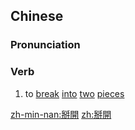 {{also|掰开}}
==Chinese==
{{zh-forms|s=掰开}}

===Pronunciation===
{{zh-pron
|m=bāikāi
|cat=v
}}

===Verb===
{{zh-verb}}

# to [[break]] [[into]] [[two]] [[piece]]s

[[zh-min-nan:掰開]]
[[zh:掰開]]